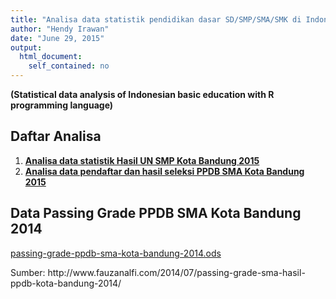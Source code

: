 ```yaml
---
title: "Analisa data statistik pendidikan dasar SD/SMP/SMA/SMK di Indonesia dengan bahasa pemrograman R"
author: "Hendy Irawan"
date: "June 29, 2015"
output:
  html_document:
    self_contained: no
---
```


**(Statistical data analysis of Indonesian basic education with R programming language)**

## Daftar Analisa

1. **[Analisa data statistik Hasil UN SMP Kota Bandung 2015](un-smp-bandung-2015.html)**
2. **[Analisa data pendaftar dan hasil seleksi PPDB SMA Kota Bandung 2015](applicant-ppdb-sma-kotabandung-2015.html)**

## Data Passing Grade PPDB SMA Kota Bandung 2014

[passing-grade-ppdb-sma-kota-bandung-2014.ods](passing-grade-ppdb-sma-kota-bandung-2014.ods)

Sumber: http://www.fauzanalfi.com/2014/07/passing-grade-sma-hasil-ppdb-kota-bandung-2014/
